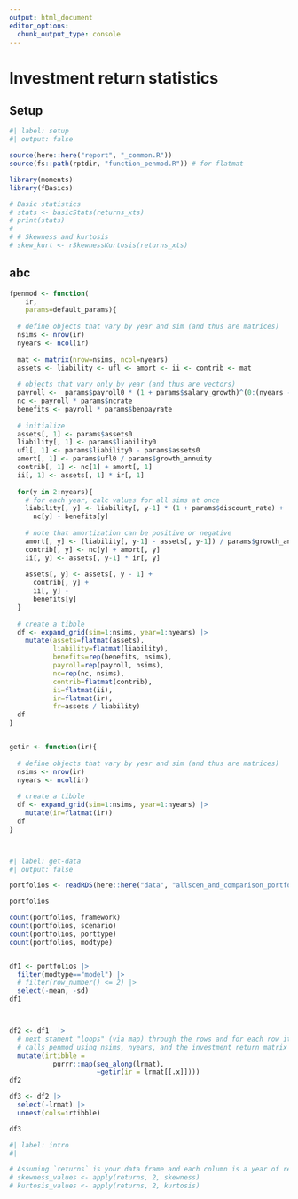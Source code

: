 ```yaml
---
output: html_document
editor_options: 
  chunk_output_type: console
---
```


# Investment return statistics

## Setup

```r
#| label: setup
#| output: false

source(here::here("report", "_common.R"))
source(fs::path(rptdir, "function_penmod.R")) # for flatmat

library(moments)
library(fBasics)

# Basic statistics
# stats <- basicStats(returns_xts)
# print(stats)
# 
# # Skewness and kurtosis
# skew_kurt <- rSkewnessKurtosis(returns_xts)


```


## abc


```r

fpenmod <- function(
    ir,
    params=default_params){
  
  # define objects that vary by year and sim (and thus are matrices)
  nsims <- nrow(ir)
  nyears <- ncol(ir)
  
  mat <- matrix(nrow=nsims, ncol=nyears)
  assets <- liability <- ufl <- amort <- ii <- contrib <- mat
  
  # objects that vary only by year (and thus are vectors)
  payroll <-  params$payroll0 * (1 + params$salary_growth)^(0:(nyears - 1))
  nc <- payroll * params$ncrate
  benefits <- payroll * params$benpayrate
  
  # initialize
  assets[, 1] <- params$assets0
  liability[, 1] <- params$liability0
  ufl[, 1] <- params$liability0 - params$assets0
  amort[, 1] <- params$ufl0 / params$growth_annuity
  contrib[, 1] <- nc[1] + amort[, 1]
  ii[, 1] <- assets[, 1] * ir[, 1]
  
  for(y in 2:nyears){
    # for each year, calc values for all sims at once
    liability[, y] <- liability[, y-1] * (1 + params$discount_rate) +
      nc[y] - benefits[y]
    
    # note that amortization can be positive or negative
    amort[, y] <- (liability[, y-1] - assets[, y-1]) / params$growth_annuity
    contrib[, y] <- nc[y] + amort[, y]
    ii[, y] <- assets[, y-1] * ir[, y]
    
    assets[, y] <- assets[, y - 1] + 
      contrib[, y] + 
      ii[, y] -
      benefits[y]
  }
  
  # create a tibble
  df <- expand_grid(sim=1:nsims, year=1:nyears) |> 
    mutate(assets=flatmat(assets),
           liability=flatmat(liability),
           benefits=rep(benefits, nsims),
           payroll=rep(payroll, nsims),
           nc=rep(nc, nsims),
           contrib=flatmat(contrib),
           ii=flatmat(ii),
           ir=flatmat(ir),
           fr=assets / liability)
  df
}


getir <- function(ir){
  
  # define objects that vary by year and sim (and thus are matrices)
  nsims <- nrow(ir)
  nyears <- ncol(ir)
  
  # create a tibble
  df <- expand_grid(sim=1:nsims, year=1:nyears) |> 
    mutate(ir=flatmat(ir))
  df
}




```


```r
#| label: get-data
#| output: false

portfolios <- readRDS(here::here("data", "allscen_and_comparison_portfolios.rds"))

portfolios

count(portfolios, framework)
count(portfolios, scenario)
count(portfolios, porttype)
count(portfolios, modtype)


df1 <- portfolios |> 
  filter(modtype=="model") |> 
  # filter(row_number() <= 2) |> 
  select(-mean, -sd)
df1



df2 <- df1  |> 
  # next stament "loops" (via map) through the rows and for each row it
  # calls penmod using nsims, nyears, and the investment return matrix for the scenario in the row
  mutate(irtibble = 
           purrr::map(seq_along(lrmat),
                      ~getir(ir = lrmat[[.x]])))
df2

df3 <- df2 |> 
  select(-lrmat) |> 
  unnest(cols=irtibble)

df3


```



```r
#| label: intro
#| 

# Assuming `returns` is your data frame and each column is a year of returns
# skewness_values <- apply(returns, 2, skewness)
# kurtosis_values <- apply(returns, 2, kurtosis)



```

